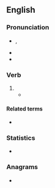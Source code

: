 {{also|Drew}}
==English==
{{wikipedia|dab=drew}}

===Pronunciation===
* {{enPR|dro͞o}}, {{IPA|/dɹuː/|lang=en}}
* {{audio|en-us-drew.ogg|Audio (US)|lang=en}}
* {{rhymes|uː|lang=en}}

===Verb===
{{head|en|verb form}}

# {{en-simple past of|draw}}
#* {{quote-book|year=1913|author=[[w:Robert Barr (writer)|Robert Barr]]
|title=Lord Stranleigh Abroad
|chapter=5|url=http://openlibrary.org/works/OL1796924W
|passage=Mr. Banks’ panama hat was in one hand, while the other '''drew''' a handkerchief across his perspiring brow.}}

====Related terms====
* {{l|en|drawn}}

===Statistics===
* {{rank|fellow|hardly|wind|594|drew|strength|opinion|according}}

===Anagrams===
* {{anagrams|en|DEWR}}